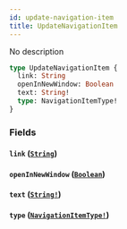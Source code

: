 ```yaml
---
id: update-navigation-item
title: UpdateNavigationItem
---
```


No description

```graphql
type UpdateNavigationItem {
  link: String
  openInNewWindow: Boolean
  text: String!
  type: NavigationItemType!
}
```

### Fields

#### `link` ([`String`](/docs/graphql/scalars/string))

#### `openInNewWindow` ([`Boolean`](/docs/graphql/scalars/boolean))

#### `text` ([`String!`](/docs/graphql/scalars/string))

#### `type` ([`NavigationItemType!`](/docs/graphql/enums/navigation-item-type))
